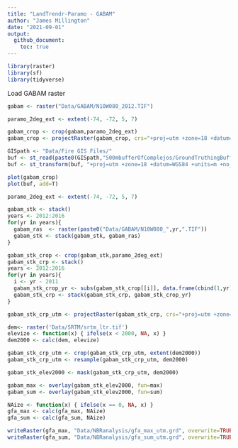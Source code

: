 ```yaml
---
title: "LandTrendr-Paramo - GABAM"
author: "James Millington"
date: "2021-09-01"
output: 
  github_document:
    toc: true
---
```



```r
library(raster)
library(sf)
library(tidyverse)
```

Load GABAM raster
```r

gabam <- raster("Data/GABAM/N10W080_2012.TIF")

paramo_2deg_ext <- extent(-74, -72, 5, 7) 

gabam_crop <- crop(gabam,paramo_2deg_ext)
gabam_crop <- projectRaster(gabam_crop, crs="+proj=utm +zone=18 +datum=WGS84 +units=m +no_defs")

GISpath <- "Data/Fire GIS Files/" 
buf <- st_read(paste0(GISpath,"500mbufferOfComplejos/GroundTruthingBuffer500m.shp"))
buf <- st_transform(buf, "+proj=utm +zone=18 +datum=WGS84 +units=m +no_defs")

plot(gabam_crop)
plot(buf, add=T)

```


```r

paramo_2deg_ext <- extent(-74, -72, 5, 7)

gabam_stk <- stack()
years <- 2012:2016
for(yr in years){
  gabam_ras  <- raster(paste0("Data/GABAM/N10W080_",yr,".TIF"))
  gabam_stk <- stack(gabam_stk, gabam_ras)
}

gabam_stk_crop <- crop(gabam_stk,paramo_2deg_ext)
gabam_stk_crp <- stack()
years <- 2012:2016
for(yr in years){
  i <- yr - 2011
  gabam_stk_crop_yr <- subs(gabam_stk_crop[[i]], data.frame(cbind(1,yr)), by=1, which=2)
  gabam_stk_crp <- stack(gabam_stk_crp, gabam_stk_crop_yr)
}

gabam_stk_crp_utm <- projectRaster(gabam_stk_crp, crs="+proj=utm +zone=18 +datum=WGS84 +units=m +no_defs")

dem<- raster('Data/SRTM/srtm_ltr.tif')
elevize <- function(x) { ifelse(x < 2000, NA, x) }
dem2000 <- calc(dem, elevize)

gabam_stk_crp_utm <- crop(gabam_stk_crp_utm, extent(dem2000))
gabam_stk_crp_utm <- resample(gabam_stk_crp_utm, dem2000)

gabam_stk_elev2000 <- mask(gabam_stk_crp_utm, dem2000)

gabam_max <- overlay(gabam_stk_elev2000, fun=max)
gabam_sum <- overlay(gabam_stk_elev2000, fun=sum)

NAize <- function(x) { ifelse(x == 0, NA, x) }
gfa_max <- calc(gfa_max, NAize)
gfa_sum <- calc(gfa_sum, NAize)

writeRaster(gfa_max, "Data/NBRanalysis/gfa_max_utm.grd", overwrite=TRUE)
writeRaster(gfa_sum, "Data/NBRanalysis/gfa_sum_utm.grd", overwrite=TRUE)


```